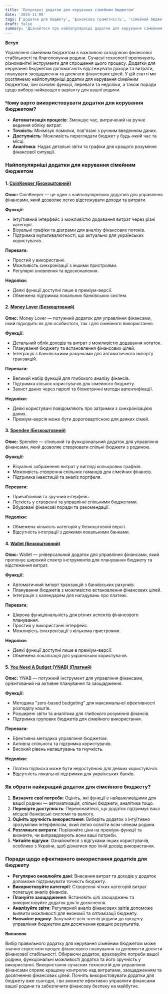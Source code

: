 ```yaml
---
title: 'Популярні додатки для керування сімейним бюджетом'
date: '2024-11-08'
tags: ['додатки для бюджету', 'фінансова грамотність', 'сімейний бюджет', 'технології']
draft: false
summary: 'Дізнайтеся про найпопулярніші додатки для керування сімейним бюджетом, їхні функції та як обрати найкращий варіант для вашої родини. Поради щодо ефективного використання технологій для фінансової стабільності.'
---
```


**Вступ**

Управління сімейним бюджетом є важливою складовою фінансової стабільності та благополуччя родини. Сучасні технології пропонують різноманітні інструменти для спрощення цього процесу. Додатки для керування бюджетом допомагають відстежувати доходи та витрати, планувати заощадження та досягати фінансових цілей. У цій статті ми розглянемо найпопулярніші додатки для керування сімейним бюджетом, їхні основні функції, переваги та недоліки, а також поради щодо вибору найкращого варіанту для вашої родини.

### Чому варто використовувати додатки для керування бюджетом?

- **Автоматизація процесів**: Зменшує час, витрачений на ручне ведення обліку витрат.
- **Точність**: Мінімізує помилки, пов'язані з ручним введенням даних.
- **Доступність**: Можливість переглядати бюджет у будь-який час та місці.
- **Аналітика**: Надає детальні звіти та графіки для кращого розуміння фінансової ситуації.

### Найпопулярніші додатки для керування сімейним бюджетом

#### 1. [**CoinKeeper** (Безкоштовний)](https://about.coinkeeper.me/)

**Опис:**
CoinKeeper — це один з найпопулярніших додатків для управління фінансами, який дозволяє легко відстежувати доходи та витрати.

**Функції:**

- Інтуїтивний інтерфейс з можливістю додавання витрат через різні категорії.
- Візуальні графіки та діаграми для аналізу фінансових потоків.
- Підтримка мультивалютності, що актуально для українських користувачів.

**Переваги:**

- Простий у використанні.
- Можливість синхронізації з іншими пристроями.
- Регулярні оновлення та вдосконалення.

**Недоліки:**

- Деякі функції доступні лише в преміум-версії.
- Обмежена підтримка локальних банківських систем.

#### 2. [**Money Lover** (Безкоштовний)](https://moneylover.me/)

**Опис:**
Money Lover — потужний додаток для управління фінансами, який підходить як для особистого, так і для сімейного використання.

**Функції:**

- Детальний облік доходів та витрат з можливістю додавання нотаток.
- Планування бюджету та встановлення фінансових цілей.
- Інтеграція з банківськими рахунками для автоматичного імпорту транзакцій.

**Переваги:**

- Великий набір функцій для глибокого аналізу фінансів.
- Підтримка кількох користувачів для сімейного бюджету.
- Захист даних через паролі та біометричні методи автентифікації.

**Недоліки:**

- Деякі користувачі повідомляють про затримки з синхронізацією даних.
- Преміум-версія може бути дороговартісною для деяких сімей.

#### 3. [**Spendee** (Безкоштовний)](https://www.spendee.com/)

**Опис:**
Spendee — стильний та функціональний додаток для управління фінансами, який дозволяє створювати спільні бюджети з родиною.

**Функції:**

- Візуальні зображення витрат у вигляді кольорових графіків.
- Можливість створення спільних гаманців для сімейних фінансів.
- Підтримка інвестицій та аналіз портфеля.

**Переваги:**

- Привабливий та зручний інтерфейс.
- Легкість у створенні та управлінні спільними бюджетами.
- Вбудовані фінансові поради та рекомендації.

**Недоліки:**

- Обмежена кількість категорій у безкоштовній версії.
- Відсутність інтеграції з деякими локальними банками.

#### 4. [**Wallet** (Безкоштовний)](https://web.budgetbakers.com/login)

**Опис:**
Wallet — універсальний додаток для управління фінансами, який пропонує широкий спектр інструментів для планування бюджету та відстеження витрат.

**Функції:**

- Автоматичний імпорт транзакцій з банківських рахунків.
- Планування бюджетів з можливістю встановлення фінансових цілей.
- Інтеграція з календарем для нагадувань про платежі.

**Переваги:**

- Широка функціональність для різних аспектів фінансового планування.
- Простий у використанні інтерфейс.
- Можливість синхронізації з кількома пристроями.

**Недоліки:**

- Деякі функції доступні лише в преміум-версії.
- Обмежена локалізація для українських користувачів.

#### 5. [**You Need A Budget (YNAB)** (Платний)](https://www.ynab.com/)

**Опис:**
YNAB — потужний інструмент для управління фінансами, орієнтований на активне планування та заощадження.

**Функції:**

- Методика "zero-based budgeting" для максимальної ефективності розподілу коштів.
- Розширені звіти та аналітика для глибокого розуміння фінансів.
- Підтримка групових бюджетів для сімейного використання.

**Переваги:**

- Ефективна методика управління бюджетом.
- Активна спільнота та підтримка користувачів.
- Високий рівень налаштувань та гнучкість.

**Недоліки:**

- Платна підписка може бути недоступною для деяких користувачів.
- Відсутність локальної підтримки для українських банків.

### Як обрати найкращий додаток для сімейного бюджету?

1. **Визначте свої потреби**: Оцініть, які функції є найважливішими для вашої родини — автоматизація, спільні бюджети, аналітика тощо.
2. **Перевірте доступність**: Переконайтеся, що додаток підтримує ваші місцеві банківські системи та валюту.
3. **Оцініть зручність використання**: Виберіть додаток з інтуїтивно зрозумілим інтерфейсом, який легко освоїти всім членам родини.
4. **Розгляньте витрати**: Порівняйте ціни на преміум-функції та визначте, чи виправдовують вони ваші потреби.
5. **Читайте відгуки**: Ознайомтеся з відгуками інших користувачів, особливо з України, щоб дізнатися про їхній досвід використання.

### Поради щодо ефективного використання додатків для бюджету

- **Регулярно оновлюйте дані**: Внесення витрат та доходів у додаток допоможе підтримувати точність бюджету.
- **Використовуйте категорії**: Створення чітких категорій витрат полегшує аналіз фінансів.
- **Плануйте заощадження**: Встановіть цілі заощаджень та використовуйте додаток для їх досягнення.
- **Аналізуйте звіти**: Регулярний аналіз фінансових звітів допоможе виявити можливості для економії та оптимізації бюджету.
- **Навчайте родину**: Залучайте всіх членів родини до процесу управління бюджетом для досягнення кращих результатів.

**Висновок**

Вибір правильного додатку для керування сімейним бюджетом може значно спростити процес фінансового планування та допомогти досягти фінансової стабільності. Обираючи додаток, враховуйте потреби вашої родини, функціональні можливості додатка та його зручність у використанні. Використання сучасних технологій для управління фінансами сприяє кращому контролю над витратами, заощадженням та досягненню фінансових цілей. Почніть використовувати додатки для бюджету вже сьогодні, і ви зможете ефективно управляти фінансами вашої родини та забезпечити фінансову безпеку на майбутнє.
